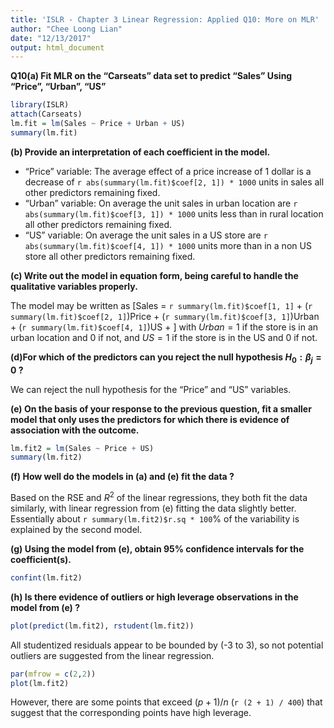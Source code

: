 ```yaml
---
title: 'ISLR - Chapter 3 Linear Regression: Applied Q10: More on MLR'
author: "Chee Loong Lian"
date: "12/13/2017"
output: html_document
---
```


**Q10(a) Fit MLR on the "Carseats" data set to predict "Sales" Using "Price", "Urban", "US"**
```r
library(ISLR)
attach(Carseats)
lm.fit = lm(Sales ~ Price + Urban + US)
summary(lm.fit)
```

**(b) Provide an interpretation of each coefficient in the model.**

* "Price" variable: The average effect of a price increase of 1 dollar is a decrease of `r abs(summary(lm.fit)$coef[2, 1]) * 1000` units in sales all other predictors remaining fixed.
* "Urban" variable: On average the unit sales in urban location are `r abs(summary(lm.fit)$coef[3, 1]) * 1000` units less than in rural location all other predictors remaining fixed.
* "US" variable: On average the unit sales in a US store are `r abs(summary(lm.fit)$coef[4, 1]) * 1000` units more than in a non US store all other predictors remaining fixed.

**(c) Write out the model in equation form, being careful to handle the qualitative variables properly.**

The model may be written as \[Sales = `r summary(lm.fit)$coef[1, 1]` + (`r summary(lm.fit)$coef[2, 1]`)\times Price + (`r summary(lm.fit)$coef[3, 1]`)\times Urban + (`r summary(lm.fit)$coef[4, 1]`)\times US + \varepsilon\] with $Urban = 1$ if the store is in an urban location and $0$ if not, and $US = 1$ if the store is in the US and $0$ if not.

**(d)For which of the predictors can you reject the null hypothesis $H_0 : \beta_j = 0$ ?**

We can reject the null hypothesis for the "Price" and "US" variables.

**(e) On the basis of your response to the previous question, fit a smaller model that only uses the predictors for which there is evidence of association with the outcome.**
```r
lm.fit2 = lm(Sales ~ Price + US)
summary(lm.fit2)
```

**(f) How well do the models in (a) and (e) fit the data ?**

Based on the RSE and $R^2$ of the linear regressions, they both fit the data similarly, with linear regression from (e) fitting the data slightly better. Essentially about `r summary(lm.fit2)$r.sq * 100`% of the variability is explained by the second model.

**(g) Using the model from (e), obtain 95% confidence intervals for the coefficient(s).**
```r
confint(lm.fit2)
```

**(h) Is there evidence of outliers or high leverage observations in the model from (e) ?**
```r
plot(predict(lm.fit2), rstudent(lm.fit2))
```

All studentized residuals appear to be bounded by (-3 to 3), so not potential outliers are suggested from the linear regression.

```r
par(mfrow = c(2,2))
plot(lm.fit2)
```

However, there are some points that exceed $(p + 1)/n$ (`r (2 + 1) / 400`) that suggest that the corresponding points have high leverage.






















